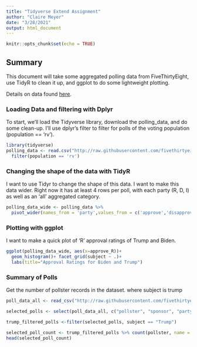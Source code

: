 ```yaml
---
title: "Tidyverse Extend Assignment"
author: "Claire Meyer"
date: "3/28/2021"
output: html_document
---
```


```r
knitr::opts_chunk$set(echo = TRUE)
```

## Summary

This document will take some aggregated polling data from FiveThirtyEight, use TidyR to clean it up, and ggplot to do some lightweight plotting.

Details on data found [here](https://github.com/fivethirtyeight/covid-19-polls).

### Loading Data and filtering with Dplyr

To start, we'll load the Tidyverse library, download the polling_data, and do some clean-up. I'll use dplyr's filter to filter for polls of the voting population (population == 'rv').

```r
library(tidyverse)
polling_data <- read.csv("http://raw.githubusercontent.com/fivethirtyeight/covid-19-polls/master/covid_approval_polls.csv", header=TRUE) %>%
  filter(population == 'rv')
```

### Changing the shape of the data with TidyR

I want to use Tidyr to change the shape of this data. I want to make this data wider. Right now it has at least 4 rows per poll, with each party (R, D, I) as well as an 'all' aggregated category. 

```r
polling_data_wide <- polling_data %>%
  pivot_wider(names_from = 'party',values_from = c('approve','disapprove','sample_size'))
```

### Plotting with ggplot

I want to make a quick plot of 'R' approval ratings of Trump and Biden.

```r
ggplot(polling_data_wide, aes(x=approve_R))+
  geom_histogram()+ facet_grid(subject ~ .)+
  labs(title="Approval Ratings for Biden and Trump")
```

### Summary of Polls

Get the number of pollster records in the dataset. where subject is trump

```r
poll_data_all <- read_csv("http://raw.githubusercontent.com/fivethirtyeight/covid-19-polls/master/covid_approval_polls.csv")

selected_polls <- select(poll_data_all, c("pollster", "sponsor", "party", "subject"))

trump_filtered_polls <-filter(selected_polls, subject == "Trump")

selected_poll_count <- trump_filtered_polls %>% count(pollster, name = "Trump_Count", sort = TRUE)
head(selected_poll_count)
```
